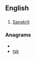 ==English==

==={{abbreviation}}===
{{infl|en|abbreviation}}

# [[Sanskrit]]

===Anagrams===
* {{alphagram|kst}}
* [[tsk#English|tsk]]